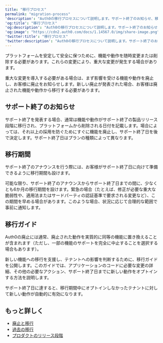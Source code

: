 ---
title: "移行プロセス"
permalink: "migration-process"
'description': "Auth0の移行プロセスについて説明します。サポート終了のお知らせ、移行期間、移行ガイドなどが含まれます。"
'og:title': "移行プロセス"
'og:description': "Auth0の移行プロセスについて説明します。サポート終了のお知らせ、移行期間、移行ガイドなどが含まれます。"
'og:image': "https://cdn2.auth0.com/docs/1.14567.0/img/share-image.png"
'twitter:title': "移行プロセス"
'twitter:description': "Auth0の移行プロセスについて説明します。サポート終了のお知らせ、移行期間、移行ガイドなどが含まれます。"
---

プラットフォームを安定して安全に保つために、機能や動作を随時変更または削除する必要があります。これらの変更により、重大な変更が発生する場合があります。

重大な変更を導入する必要がある場合は、まず影響を受ける機能や動作を廃止し、お客様に廃止をお知らせします。新しい廃止が発表された場合、お客様は廃止された機能や動作から移行する必要があります。

## サポート終了のお知らせ

サポート終了を発表する場合、通常は機能や動作がサポート終了の製品リリース段階に移行され、プラットフォームから削除される日付を記載します。場合によっては、それ以上の採用を防ぐためにすぐに機能を廃止し、サポート終了日を後で決定します。サポート終了日はプランの種類によって異なります。

## 移行期間

サポート終了のアナウンスを行う際には、お客様がサポート終了日に向けて準備できるように移行期間も設けます。

可能な限り、サポート終了のアナウンスからサポート終了日までの間に、少なくとも6か月の移行期間を設けます。緊急の場合（たとえば、修正が必要な重大な脆弱性や、適用法またはサードパーティの認証基準で要求される変更など）、この期間を早める場合があります。このような場合、状況に応じて合理的な範囲で事前に通知します。

## 移行ガイド

Auth0の廃止には通常、廃止された動作を実質的に同等の機能に置き換えることが含まれます（ただし、一部の機能のサポートを完全に中止することを選択する場合もあります）。

新しい機能への移行を支援し、テナントへの影響を判断するために、移行ガイドを公開します。このガイドでは、アプリケーションのコードに必要な変更の詳細、その他の必要なアクション、サポート終了日までに新しい動作をオプトインする方法を説明します。

サポート終了日に達すると、移行期間中にオプトインしなかったテナントに対して新しい動作が自動的に有効になります。

## もっと詳しく

* [廃止と移行](/docs/ja-jp/troubleshoot/product-lifecycle/deprecations-and-migrations)
* [過去の移行](/docs/ja-jp/troubleshoot/product-lifecycle/past-migrations)
* [プロダクトのリリース段階](/docs/ja-jp/troubleshoot/product-lifecycle/product-release-stages)